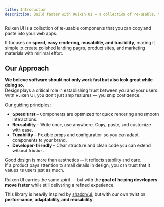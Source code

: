```yaml
---
title: Introduction
description: Build faster with Ruixen UI – a collection of re-usable, tunable, and performance-focused components.
---
```


Ruixen UI is a collection of re-usable components that you can copy and paste into your web apps.

It focuses on **speed, easy rendering, reusability, and tunability**, making it simple to create polished landing pages, product sites, and marketing materials with minimal effort.

## Our Approach

**We believe software should not only work fast but also look great while doing so.**  
Design plays a critical role in establishing trust between you and your users. With Ruixen UI, you don’t just ship features — you ship confidence.

Our guiding principles:

- **Speed first** – Components are optimized for quick rendering and smooth interactions.
- **Reusability** – Write once, use anywhere. Copy, paste, and customize with ease.
- **Tunability** – Flexible props and configuration so you can adapt components to your brand.
- **Developer-friendly** – Clear structure and clean code you can extend without friction.

Good design is more than aesthetics — it reflects stability and care.  
If a product pays attention to small details in design, you can trust that it values its users just as much.

Ruixen UI carries the same spirit — but with the **goal of helping developers move faster** while still delivering a refined experience.

This library is heavily inspired by [shadcn/ui](https://ui.shadcn.com), but with our own twist on **performance, adaptability, and reusability**.
